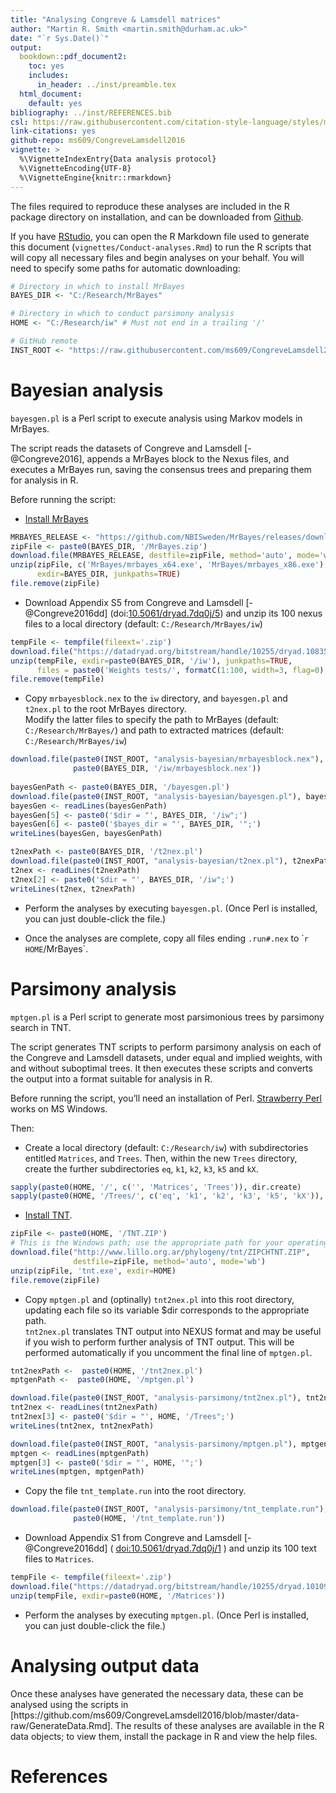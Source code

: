 ```yaml
---
title: "Analysing Congreve & Lamsdell matrices"
author: "Martin R. Smith <martin.smith@durham.ac.uk>"
date: "`r Sys.Date()`"
output: 
  bookdown::pdf_document2:
    toc: yes
    includes:
      in_header: ../inst/preamble.tex
  html_document:
    default: yes
bibliography: ../inst/REFERENCES.bib
csl: https://raw.githubusercontent.com/citation-style-language/styles/master/dependent/biology-letters.csl
link-citations: yes
github-repo: ms609/CongreveLamsdell2016
vignette: >
  %\VignetteIndexEntry{Data analysis protocol}
  %\VignetteEncoding{UTF-8}
  %\VignetteEngine{knitr::rmarkdown}
---
```


The files required to reproduce these analyses are included in the R
package directory on installation, and can be downloaded from [Github](https://github.com/ms609/CongreveLamsdell2016/tree/master/inst).

If you have [RStudio](https://www.rstudio.com/), you can open the R Markdown
file used to generate this document (`vignettes/Conduct-analyses.Rmd`) to run the
R scripts that will copy all necessary files and begin analyses on your 
behalf.  You will need to specify some paths for automatic downloading:
```R
# Directory in which to install MrBayes
BAYES_DIR <- "C:/Research/MrBayes"

# Directory in which to conduct parsimony analysis
HOME <- "C:/Research/iw" # Must not end in a trailing '/'

# GitHub remote
INST_ROOT <- "https://raw.githubusercontent.com/ms609/CongreveLamsdell2016/master/inst/"
```



# Bayesian analysis

`bayesgen.pl` is a Perl script to execute analysis using Markov models in MrBayes.

The script reads the datasets of Congreve and Lamsdell [-@Congreve2016], appends a MrBayes block to the Nexus files, and executes a MrBayes run, saving the consensus trees and preparing them for analysis in R.

Before running the script:

*	[Install MrBayes](http://mrbayes.sourceforge.net/)
```r
MRBAYES_RELEASE <- "https://github.com/NBISweden/MrBayes/releases/download/v3.2.6/MrBayes-3.2.6_WIN32_x64.zip"
zipFile <- paste0(BAYES_DIR, '/MrBayes.zip')
download.file(MRBAYES_RELEASE, destfile=zipFile, method='auto', mode='wb')
unzip(zipFile, c('MrBayes/mrbayes_x64.exe', 'MrBayes/mrbayes_x86.exe'), 
      exdir=BAYES_DIR, junkpaths=TRUE)
file.remove(zipFile)
```

*	Download Appendix S5 from Congreve and Lamsdell [-@Congreve2016dd] 
(doi:[10.5061/dryad.7dq0j/5](https://dx.doi.org/10.5061/dryad.7dq0j/5)) and unzip its 100 nexus files to a local directory (default: `C:/Research/MrBayes/iw`)
```r
tempFile <- tempfile(fileext='.zip')
download.file("https://datadryad.org/bitstream/handle/10255/dryad.108351/S5%20-%20Character%20Weights%20Test%20NEXUS%20files.zip", tempFile)
unzip(tempFile, exdir=paste0(BAYES_DIR, '/iw'), junkpaths=TRUE,
      files = paste0('Weights tests/', formatC(1:100, width=3, flag=0), '.txt.nex'))
file.remove(tempFile)
```

*	Copy `mrbayesblock.nex` to the `iw` directory, and 
  `bayesgen.pl` and `t2nex.pl` to the root MrBayes directory.  
  Modify the latter files to specify the path to MrBayes 
  (default: `C:/Research/MrBayes/`)
  and path to extracted matrices (default: `C:/Research/MrBayes/iw`)
```r
download.file(paste0(INST_ROOT, "analysis-bayesian/mrbayesblock.nex"), 
              paste0(BAYES_DIR, '/iw/mrbayesblock.nex'))
              
bayesGenPath <- paste0(BAYES_DIR, '/bayesgen.pl')
download.file(paste0(INST_ROOT, "analysis-bayesian/bayesgen.pl"), bayesGenPath)
bayesGen <- readLines(bayesGenPath)
bayesGen[5] <- paste0('$dir = "', BAYES_DIR, '/iw";')
bayesGen[6] <- paste0('$bayes_dir = "', BAYES_DIR, '";')
writeLines(bayesGen, bayesGenPath)

t2nexPath <- paste0(BAYES_DIR, '/t2nex.pl')
download.file(paste0(INST_ROOT, "analysis-bayesian/t2nex.pl"), t2nexPath)
t2nex <- readLines(t2nexPath)
t2nex[2] <- paste0('$dir = "', BAYES_DIR, '/iw";')
writeLines(t2nex, t2nexPath)
```

* Perform the analyses by executing `bayesgen.pl`. (Once Perl is installed,
you can just double-click the file.)

* Once the analyses are complete, copy all files ending `.run#.nex` to 
  ``r HOME`/MrBayes`.

# Parsimony analysis

`mptgen.pl` is a Perl script to generate most parsimonious trees by parsimony
search in TNT.

The script generates TNT scripts to perform parsimony analysis on each of the Congreve and Lamsdell datasets, under equal and implied weights, with and without suboptimal trees.
It then executes these scripts and converts the output into a format suitable for analysis in R.

Before running the script, you'll need an installation of Perl.  [Strawberry Perl](http://strawberryperl.com/) works on MS Windows.

Then:

*	Create a local directory (default: `C:/Research/iw`) with subdirectories 
  entitled `Matrices`, and `Trees`.  Then, within the new `Trees` directory, 
  create the further subdirectories `eq`, `k1`, `k2`, `k3`, `k5` and `kX`.

```r
sapply(paste0(HOME, '/', c('', 'Matrices', 'Trees')), dir.create)
sapply(paste0(HOME, '/Trees/', c('eq', 'k1', 'k2', 'k3', 'k5', 'kX')), dir.create)
```

*	[Install TNT](http://www.lillo.org.ar/phylogeny/tnt/).

```r
zipFile <- paste0(HOME, '/TNT.ZIP')
# This is the Windows path; use the appropriate path for your operating system
download.file("http://www.lillo.org.ar/phylogeny/tnt/ZIPCHTNT.ZIP", 
              destfile=zipFile, method='auto', mode='wb')
unzip(zipFile, 'tnt.exe', exdir=HOME)
file.remove(zipFile)
```

*	Copy `mptgen.pl` and (optinally) `tnt2nex.pl` into this root directory, updating each file so its variable $dir corresponds to the appropriate path.  
`tnt2nex.pl` translates TNT output into NEXUS format and may be useful if you 
wish to perform further analysis of TNT output.  This will be performed
automatically if you uncomment the final line of `mptgen.pl`.

```r
tnt2nexPath <-  paste0(HOME, '/tnt2nex.pl')
mptgenPath <-  paste0(HOME, '/mptgen.pl')

download.file(paste0(INST_ROOT, "analysis-parsimony/tnt2nex.pl"), tnt2nexPath)
tnt2nex <- readLines(tnt2nexPath)
tnt2nex[3] <- paste0('$dir = "', HOME, '/Trees";')
writeLines(tnt2nex, tnt2nexPath)

download.file(paste0(INST_ROOT, "analysis-parsimony/mptgen.pl"), mptgenPath)
mptgen <- readLines(mptgenPath)
mptgen[3] <- paste0('$dir = "', HOME, '";')
writeLines(mptgen, mptgenPath)
```

*	Copy the file `tnt_template.run` into the root directory.

```r
download.file(paste0(INST_ROOT, "analysis-parsimony/tnt_template.run"), 
              paste0(HOME, '/tnt_template.run'))
```

*	Download Appendix S1 from Congreve and Lamsdell [-@Congreve2016dd]  ( [doi:10.5061/dryad.7dq0j/1](https://dx.doi.org/10.5061/dryad.7dq0j/1) ) and unzip its 100 text files to `Matrices`.

```r
tempFile <- tempfile(fileext='.zip')
download.file("https://datadryad.org/bitstream/handle/10255/dryad.101095/S1%20-%20TNT%20files.zip", tempFile)
unzip(tempFile, exdir=paste0(HOME, '/Matrices'))
```

* Perform the analyses by executing `mptgen.pl`. (Once Perl is installed,
you can just double-click the file.)

# Analysing output data

Once these analyses have generated the necessary data, these can be analysed
using the scripts in [https://github.com/ms609/CongreveLamsdell2016/blob/master/data-raw/GenerateData.Rmd].  The results of these analyses are available in the
R data objects; to view them, install the package in R and view the help files.

# References
